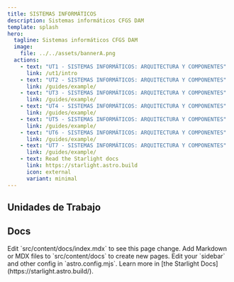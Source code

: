 ```yaml
---
title: SISTEMAS INFORMÁTICOS
description: Sistemas informáticos CFGS DAM
template: splash
hero:
  tagline: Sistemas informáticos CFGS DAM
  image:
    file: ../../assets/bannerA.png
  actions:
    - text: "UT1 - SISTEMAS INFORMÁTICOS: ARQUITECTURA Y COMPONENTES"
      link: /ut1/intro
    - text: "UT2 - SISTEMAS INFORMÁTICOS: ARQUITECTURA Y COMPONENTES"
      link: /guides/example/
    - text: "UT3 - SISTEMAS INFORMÁTICOS: ARQUITECTURA Y COMPONENTES"
      link: /guides/example/
    - text: "UT4 - SISTEMAS INFORMÁTICOS: ARQUITECTURA Y COMPONENTES"
      link: /guides/example/
    - text: "UT5 - SISTEMAS INFORMÁTICOS: ARQUITECTURA Y COMPONENTES"
      link: /guides/example/
    - text: "UT6 - SISTEMAS INFORMÁTICOS: ARQUITECTURA Y COMPONENTES"
      link: /guides/example/
    - text: "UT7 - SISTEMAS INFORMÁTICOS: ARQUITECTURA Y COMPONENTES"
      link: /guides/example/
    - text: Read the Starlight docs
      link: https://starlight.astro.build
      icon: external
      variant: minimal
---
```



## Unidades de Trabajo

<CardGrid stagger>
	<LinkCard title="UT1 - SISTEMAS INFORMÁTICOS: ARQUITECTURA Y COMPONENTES" href="/ut1/intro" />
	<LinkCard title="UT2 - SISTEMES INFORMÀTICS: ARQUITECTURA I COMPONENTS" href="/ut1/intro" />
	<LinkCard title="SISTEMES INFORMÀTICS: ARQUITECTURA I COMPONENTS" href="/ut1/intro" />
</CardGrid>

## Docs



<CardGrid stagger>
	<Card title="Update content" icon="pencil">
		Edit `src/content/docs/index.mdx` to see this page change.
	</Card>
	<Card title="Add new content" icon="add-document">
		Add Markdown or MDX files to `src/content/docs` to create new pages.
	</Card>
	<Card title="Configure your site" icon="setting">
		Edit your `sidebar` and other config in `astro.config.mjs`.
	</Card>
	<Card title="Read the docs" icon="open-book">
		Learn more in [the Starlight Docs](https://starlight.astro.build/).
	</Card>
</CardGrid>
